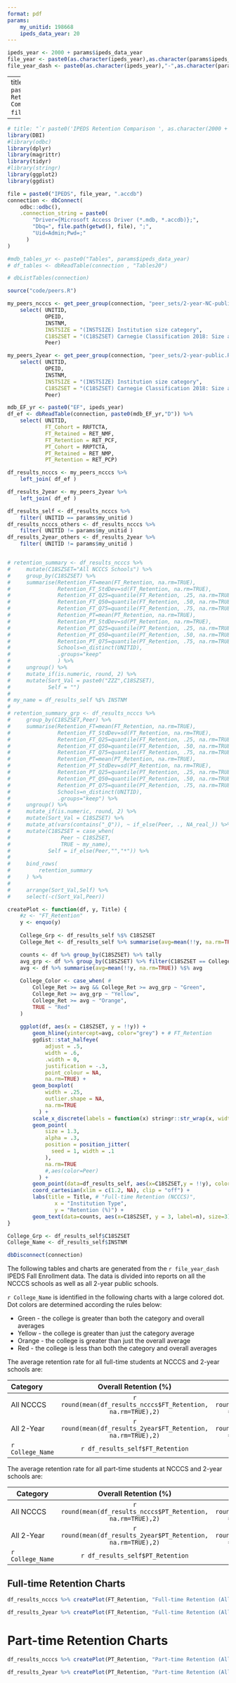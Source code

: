 ```yaml
---
format: pdf
params:
    my_unitid: 198668
    ipeds_data_year: 20
---
```



```r
ipeds_year <- 2000 + params$ipeds_data_year
file_year <- paste0(as.character(ipeds_year),as.character(params$ipeds_data_year+1))
file_year_dash <- paste0(as.character(ipeds_year),"-",as.character(params$ipeds_data_year+1))
```

---
title: "`r paste0('IPEDS Retention Comparison ', file_year_dash)`" 

---

```r
# title: "`r paste0('IPEDS Retention Comparison ', as.character(2000 + params$ipeds_data_year),'-',as.character(params$ipeds_data_year+1))`" 
library(DBI)
#library(odbc)
library(dplyr)
library(magrittr)
library(tidyr)
#library(stringr)
library(ggplot2)
library(ggdist)

file = paste0("IPEDS", file_year, ".accdb")
connection <- dbConnect(
    odbc::odbc(), 
    .connection_string = paste0(
        "Driver={Microsoft Access Driver (*.mdb, *.accdb)};",
        "Dbq=", file.path(getwd(), file), ";",
        "Uid=Admin;Pwd=;"
      )
)

#mdb_tables_yr <- paste0("Tables", params$ipeds_data_year)
# df_tables <- dbReadTable(connection , "Tables20")

# dbListTables(connection)

source("code/peers.R")

my_peers_ncccs <- get_peer_group(connection, "peer_sets/2-year-NC-public.R") %>%
    select( UNITID, 
            OPEID, 
            INSTNM, 
            INSTSIZE = "(INSTSIZE) Institution size category", 
            C18SZSET = "(C18SZSET) Carnegie Classification 2018: Size and Setting",
            Peer)

my_peers_2year <- get_peer_group(connection, "peer_sets/2-year-public.R") %>%
    select( UNITID, 
            OPEID, 
            INSTNM, 
            INSTSIZE = "(INSTSIZE) Institution size category", 
            C18SZSET = "(C18SZSET) Carnegie Classification 2018: Size and Setting",
            Peer)

mdb_EF_yr <- paste0("EF", ipeds_year)
df_ef <- dbReadTable(connection, paste0(mdb_EF_yr,"D")) %>% 
    select( UNITID,
            FT_Cohort = RRFTCTA,
            FT_Retained = RET_NMF,
            FT_Retention = RET_PCF,
            PT_Cohort = RRPTCTA,
            PT_Retained = RET_NMP,
            PT_Retention = RET_PCP)

df_results_ncccs <- my_peers_ncccs %>%
    left_join( df_ef )

df_results_2year <- my_peers_2year %>%
    left_join( df_ef )

df_results_self <- df_results_ncccs %>%
    filter( UNITID == params$my_unitid )
df_results_ncccs_others <- df_results_ncccs %>%
    filter( UNITID != params$my_unitid )
df_results_2year_others <- df_results_2year %>%
    filter( UNITID != params$my_unitid )


# retention_summary <- df_results_ncccs %>% 
#     mutate(C18SZSET="All NCCCS Schools") %>%
#     group_by(C18SZSET) %>% 
#     summarise(Retention_FT=mean(FT_Retention, na.rm=TRUE),
#               Retention_FT_StdDev=sd(FT_Retention, na.rm=TRUE),
#               Retention_FT_Q25=quantile(FT_Retention, .25, na.rm=TRUE),
#               Retention_FT_Q50=quantile(FT_Retention, .50, na.rm=TRUE),
#               Retention_FT_Q75=quantile(FT_Retention, .75, na.rm=TRUE),
#               Retention_PT=mean(PT_Retention, na.rm=TRUE),
#               Retention_PT_StdDev=sd(PT_Retention, na.rm=TRUE),
#               Retention_PT_Q25=quantile(PT_Retention, .25, na.rm=TRUE),
#               Retention_PT_Q50=quantile(PT_Retention, .50, na.rm=TRUE),
#               Retention_PT_Q75=quantile(PT_Retention, .75, na.rm=TRUE),
#               Schools=n_distinct(UNITID),
#               .groups="keep"
#               ) %>%
#     ungroup() %>%
#     mutate_if(is.numeric, round, 2) %>%
#     mutate(Sort_Val = paste0("ZZZ",C18SZSET),
#            Self = "")
# 
# my_name = df_results_self %$% INSTNM
# 
# retention_summary_grp <- df_results_ncccs %>% 
#     group_by(C18SZSET,Peer) %>% 
#     summarise(Retention_FT=mean(FT_Retention, na.rm=TRUE),
#               Retention_FT_StdDev=sd(FT_Retention, na.rm=TRUE),
#               Retention_FT_Q25=quantile(FT_Retention, .25, na.rm=TRUE),
#               Retention_FT_Q50=quantile(FT_Retention, .50, na.rm=TRUE),
#               Retention_FT_Q75=quantile(FT_Retention, .75, na.rm=TRUE),
#               Retention_PT=mean(PT_Retention, na.rm=TRUE),
#               Retention_PT_StdDev=sd(PT_Retention, na.rm=TRUE),
#               Retention_PT_Q25=quantile(PT_Retention, .25, na.rm=TRUE),
#               Retention_PT_Q50=quantile(PT_Retention, .50, na.rm=TRUE),
#               Retention_PT_Q75=quantile(PT_Retention, .75, na.rm=TRUE),
#               Schools=n_distinct(UNITID),
#               .groups="keep") %>%
#     ungroup() %>%
#     mutate_if(is.numeric, round, 2) %>%
#     mutate(Sort_Val = C18SZSET) %>%
#     mutate_at(vars(contains("_Q")), ~ if_else(Peer, ., NA_real_)) %>%
#     mutate(C18SZSET = case_when(
#                Peer ~ C18SZSET,
#                TRUE ~ my_name),
#            Self = if_else(Peer,"","*")) %>%
# 
#     bind_rows(
#         retention_summary
#     ) %>%
#   
#     arrange(Sort_Val,Self) %>%
#     select(-c(Sort_Val,Peer))

createPlot <- function(df, y, Title) {
    #z <- "FT_Retention"
    y <- enquo(y)
    
    College_Grp <- df_results_self %$% C18SZSET
    College_Ret <- df_results_self %>% summarise(avg=mean(!!y, na.rm=TRUE))

    counts <- df %>% group_by(C18SZSET) %>% tally
    avg_grp <- df %>% group_by(C18SZSET) %>% filter(C18SZSET == College_Grp) %>% summarise(avg=mean(!!y, na.rm=TRUE)) %$% avg
    avg <- df %>% summarise(avg=mean(!!y, na.rm=TRUE)) %$% avg
    
    College_Color <- case_when( # 
        College_Ret >= avg && College_Ret >= avg_grp ~ "Green",
        College_Ret >= avg_grp ~ "Yellow",
        College_Ret >= avg ~ "Orange",
        TRUE ~ "Red"
    )
    
    ggplot(df, aes(x = C18SZSET, y = !!y)) +
        geom_hline(yintercept=avg, color="grey") + # FT_Retention
        ggdist::stat_halfeye(
            adjust = .5,
            width = .6,
            .width = 0,
            justification = -.3,
            point_colour = NA,
            na.rm=TRUE) +
        geom_boxplot(
            width = .25, 
            outlier.shape = NA,
            na.rm=TRUE
          ) +
        scale_x_discrete(labels = function(x) stringr::str_wrap(x, width = 15)) +
        geom_point(
            size = 1.3,
            alpha = .3,
            position = position_jitter(
              seed = 1, width = .1
            ),
            na.rm=TRUE
            #,aes(color=Peer)
          ) +
        geom_point(data=df_results_self, aes(x=C18SZSET,y = !!y), color=College_Color, size=5) +
        coord_cartesian(xlim = c(1.2, NA), clip = "off") +
        labs(title = Title, # "Full-time Retention (NCCCS)",
               x = "Institution Type",
               y = "Retention (%)") +
        geom_text(data=counts, aes(x=C18SZSET, y = 3, label=n), size=3)
}

College_Grp <- df_results_self$C18SZSET
College_Name <- df_results_self$INSTNM

dbDisconnect(connection)
```

The following tables and charts are generated from the `r file_year_dash` IPEDS 
Fall Enrollment data. The data is divided into reports on all the NCCCS schools
as well as all 2-year public schools. 

`r College_Name` is identified in the following charts with a large colored dot.
Dot colors are determined according the rules below:

- Green - the college is greater than both the category and overall averages
- Yellow - the college is greater than just the category average
- Orange - the college is greater than just the overall average
- Red - the college is less than both the category and overall averages

The average retention rate for all full-time students at NCCCS and 2-year schools are:

| Category   | Overall Retention (%) | Category Retention (%) |
|:-----------|:---------------------:|:----------------------:|
| All NCCCS  | `r round(mean(df_results_ncccs$FT_Retention, na.rm=TRUE),2)` | `r round(mean(df_results_ncccs[df_results_ncccs$C18SZSET == College_Grp,"FT_Retention"], na.rm=TRUE),2)` |
| All 2-Year | `r round(mean(df_results_2year$FT_Retention, na.rm=TRUE),2)` | `r round(mean(df_results_2year[df_results_2year$C18SZSET == College_Grp,"FT_Retention"], na.rm=TRUE),2)` |
| `r College_Name` | `r df_results_self$FT_Retention`                 | `r df_results_self$FT_Retention` |


The average retention rate for all part-time students at NCCCS and 2-year schools are:

| Category   |  Overall Retention (%) | Category Retention (%) |
|------------|:----------------------:|:----------------------:|
| All NCCCS  | `r round(mean(df_results_ncccs$PT_Retention, na.rm=TRUE),2)` | `r round(mean(df_results_ncccs[df_results_ncccs$C18SZSET == College_Grp,"PT_Retention"], na.rm=TRUE),2)` |
| All 2-Year | `r round(mean(df_results_2year$PT_Retention, na.rm=TRUE),2)` | `r round(mean(df_results_2year[df_results_2year$C18SZSET == College_Grp,"PT_Retention"], na.rm=TRUE),2)` |
| `r College_Name` | `r df_results_self$PT_Retention`                 | `r df_results_self$PT_Retention`                 |


## Full-time Retention Charts

```r
df_results_ncccs %>% createPlot(FT_Retention, "Full-time Retention (All NCCCS Schools)")

df_results_2year %>% createPlot(FT_Retention, "Full-time Retention (All 2-year Schools)")
```

# Part-time Retention Charts

```r
df_results_ncccs %>% createPlot(PT_Retention, "Part-time Retention (All NCCCS Schools)")

df_results_2year %>% createPlot(PT_Retention, "Part-time Retention (All 2-Year Schools)")
```
